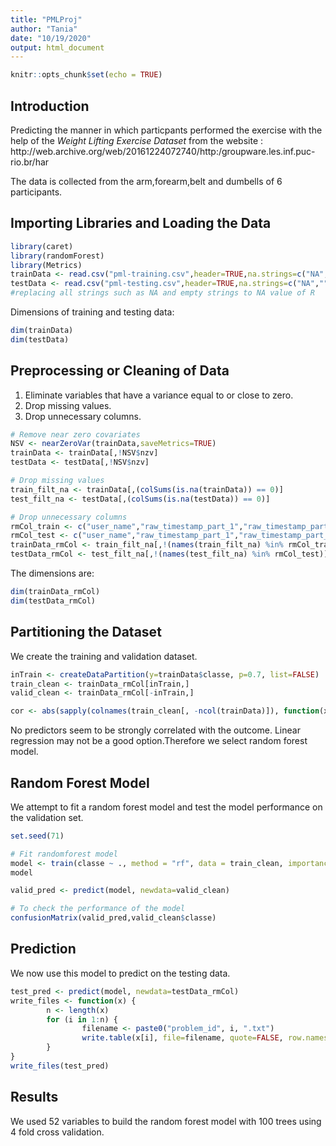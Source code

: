 ---
title: "PMLProj"
author: "Tania"
date: "10/19/2020"
output: html_document
---

```{r setup, include=FALSE}
knitr::opts_chunk$set(echo = TRUE)
```

## Introduction

Predicting the manner in which particpants performed the exercise with the help of the _Weight Lifting Exercise Dataset_ from the website : http://web.archive.org/web/20161224072740/http:/groupware.les.inf.puc-rio.br/har

The data is collected from the arm,forearm,belt and dumbells of 6 participants.

## Importing Libraries and Loading the Data

```{r}
library(caret)
library(randomForest)
library(Metrics)
trainData <- read.csv("pml-training.csv",header=TRUE,na.strings=c("NA",""))
testData <- read.csv("pml-testing.csv",header=TRUE,na.strings=c("NA",""))
#replacing all strings such as NA and empty strings to NA value of R
```

Dimensions of training and testing data:
```{r}
dim(trainData)
dim(testData)

```

## Preprocessing or Cleaning of Data

1. Eliminate variables that have a variance equal to or close to zero.
2. Drop missing values.
3. Drop unnecessary columns.
```{r}
# Remove near zero covariates
NSV <- nearZeroVar(trainData,saveMetrics=TRUE)
trainData <- trainData[,!NSV$nzv]
testData <- testData[,!NSV$nzv]

# Drop missing values
train_filt_na <- trainData[,(colSums(is.na(trainData)) == 0)]
test_filt_na <- testData[,(colSums(is.na(testData)) == 0)]

# Drop unnecessary columns
rmCol_train <- c("user_name","raw_timestamp_part_1","raw_timestamp_part_2","cvtd_timestamp","num_window")
rmCol_test <- c("user_name","raw_timestamp_part_1","raw_timestamp_part_2","cvtd_timestamp","num_window","problem_id")
trainData_rmCol <- train_filt_na[,!(names(train_filt_na) %in% rmCol_train)]
testData_rmCol <- test_filt_na[,!(names(test_filt_na) %in% rmCol_test)]

```
The dimensions are:
```{r}
dim(trainData_rmCol)
dim(testData_rmCol)
```

## Partitioning the Dataset

We create the training and validation dataset.

```{r}
inTrain <- createDataPartition(y=trainData$classe, p=0.7, list=FALSE)
train_clean <- trainData_rmCol[inTrain,]
valid_clean <- trainData_rmCol[-inTrain,]
```

```{r}
cor <- abs(sapply(colnames(train_clean[, -ncol(trainData)]), function(x) cor(as.numeric(train_clean[, x]), as.numeric(train_clean$classe), method = "spearman")))
```
No predictors seem to be strongly correlated with the outcome. Linear regression may not be a good option.Therefore we select random forest model.

## Random Forest Model

We attempt to fit a random forest model and test the model performance on the validation set.
```{r}
set.seed(71)

# Fit randomforest model
model <- train(classe ~ ., method = "rf", data = train_clean, importance = TRUE, trControl = trainControl(method = "cv", number = 4))
model
```


```{r}
valid_pred <- predict(model, newdata=valid_clean)

# To check the performance of the model
confusionMatrix(valid_pred,valid_clean$classe)
```

## Prediction

We now use this model to predict on the testing data.

```{r}
test_pred <- predict(model, newdata=testData_rmCol)
write_files <- function(x) {
        n <- length(x)
        for (i in 1:n) {
                filename <- paste0("problem_id", i, ".txt")
                write.table(x[i], file=filename, quote=FALSE, row.names=FALSE,col.names=FALSE)
        }
}
write_files(test_pred)

```


## Results

We used 52 variables to build the random forest model with 100 trees using 4 fold cross validation. 











